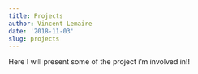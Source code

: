 ```yaml
---
title: Projects
author: Vincent Lemaire
date: '2018-11-03'
slug: projects
---
```


Here I will present some of the project i'm involved in!!
